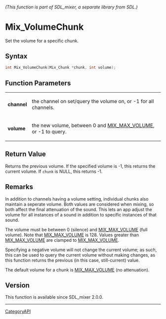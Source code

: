 ====== (This function is part of SDL_mixer, a separate library from SDL.) ======
= Mix_VolumeChunk =

Set the volume for a specific chunk.

== Syntax ==

<syntaxhighlight lang='c'>
int Mix_VolumeChunk(Mix_Chunk *chunk, int volume);
</syntaxhighlight>

== Function Parameters ==

{|
|'''channel'''
|the channel on set/query the volume on, or -1 for all channels.
|-
|'''volume'''
|the new volume, between 0 and [[MIX_MAX_VOLUME]], or -1 to query.
|}

== Return Value ==

Returns the previous volume. If the specified volume is -1, this returns
the current volume. If <code>chunk</code> is NULL, this returns -1.

== Remarks ==

In addition to channels having a volume setting, individual chunks also
maintain a seperate volume. Both values are considered when mixing, so both
affect the final attenuation of the sound. This lets an app adjust the
volume for all instances of a sound in addition to specific instances of
that sound.

The volume must be between 0 (silence) and [[MIX_MAX_VOLUME]] (full
volume). Note that [[MIX_MAX_VOLUME]] is 128. Values greater than
[[MIX_MAX_VOLUME]] are clamped to [[MIX_MAX_VOLUME]].

Specifying a negative volume will not change the current volume; as such,
this can be used to query the current volume without making changes, as
this function returns the previous (in this case, still-current) value.

The default volume for a chunk is [[MIX_MAX_VOLUME]] (no attenuation).

== Version ==

This function is available since SDL_mixer 2.0.0.

----
[[CategoryAPI]]


